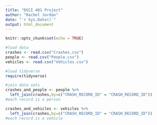 ```yaml
---
title: "DSCI 401 Project"
author: "Rachel Jordan"
date: "`r Sys.Date()`"
output: html_document
---
```


```r
knitr::opts_chunk$set(echo = TRUE)
```

```r
#load data
crashes <- read.csv("Crashes.csv")
people <- read.csv("People.csv")
vehicles <- read.csv("Vehicles.csv")

#load tidyverse
require(tidyverse)

#join data sets
crashes_and_people <- people %>% 
  left_join(crashes,by=c("CRASH_RECORD_ID" = "CRASH_RECORD_ID"))
#each record is a person

crashes_and_vehicles <- vehicles %>% 
  left_join(crashes,by=c("CRASH_RECORD_ID" = "CRASH_RECORD_ID"))
#each record is a vehicle
```

